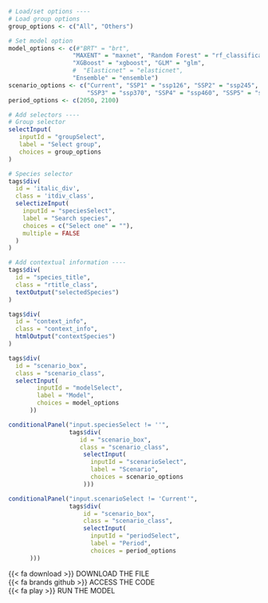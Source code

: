 ::: {.tabdiv}

```r
# Load/set options ----
# Load group options
group_options <- c("All", "Others")

# Set model option
model_options <- c(#"BRT" = "brt", 
                  "MAXENT" = "maxnet", "Random Forest" = "rf_classification_ds", 
                  "XGBoost" = "xgboost", "GLM" = "glm",
                  #  "Elasticnet" = "elasticnet", 
                  "Ensemble" = "ensemble")
scenario_options <- c("Current", "SSP1" = "ssp126", "SSP2" = "ssp245",
                      "SSP3" = "ssp370", "SSP4" = "ssp460", "SSP5" = "ssp585")
period_options <- c(2050, 2100)

# Add selectors ----
# Group selector
selectInput(
   inputId = "groupSelect",
   label = "Select group", 
   choices = group_options
)

# Species selector
tags$div(
  id = 'italic_div',
  class = 'itdiv_class',
  selectizeInput(
    inputId = "speciesSelect",
    label = "Search species",
    choices = c("Select one" = ""),
    multiple = FALSE
  )
)

# Add contextual information ----
tags$div(
  id = "species_title",
  class = "rtitle_class",
  textOutput("selectedSpecies")
)

tags$div(
  id = "context_info",
  class = "context_info",
  htmlOutput("contextSpecies")
)
```

<div class="bottom-container"> 
::: {.grid .gridaltsm}

::: {.g-col-5}
```r
tags$div(
  id = "scenario_box",
  class = "scenario_class",
  selectInput(
        inputId = "modelSelect",
        label = "Model",
        choices = model_options
      ))
```
:::

::: {.g-col-4}
```r
conditionalPanel("input.speciesSelect != ''",
                 tags$div(
                    id = "scenario_box",
                    class = "scenario_class",
                     selectInput(
                       inputId = "scenarioSelect",
                       label = "Scenario",
                       choices = scenario_options
                     )))
```

:::

::: {.g-col-3}
```r
conditionalPanel("input.scenarioSelect != 'Current'",
                 tags$div(
                     id = "scenario_box",
                     class = "scenario_class",
                     selectInput(
                       inputId = "periodSelect",
                       label = "Period",
                       choices = period_options
      )))
```

:::

:::
</div>

<div class="context-icons">

<div class="context-icons-box" onclick="location.href='https://obis.org';">{{< fa download >}} DOWNLOAD THE FILE</div>

<div class="context-icons-box" onclick="location.href='https://obis.org';">{{< fa brands github >}} ACCESS THE CODE</div>

<div class="context-icons-box" onclick="location.href='https://obis.org';">{{< fa play >}} RUN THE MODEL</div>

</div>


:::